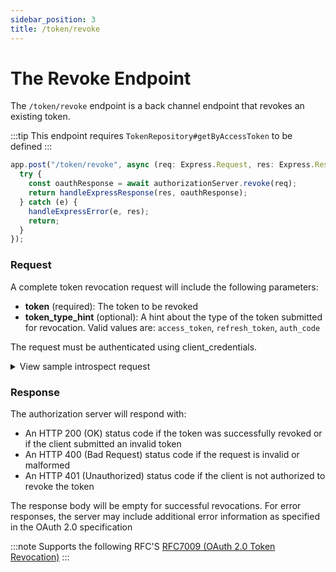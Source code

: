 ```yaml
---
sidebar_position: 3
title: /token/revoke
---
```


# The Revoke Endpoint

The `/token/revoke` endpoint is a back channel endpoint that revokes an existing token.

:::tip
This endpoint requires `TokenRepository#getByAccessToken` to be defined
:::

```ts
app.post("/token/revoke", async (req: Express.Request, res: Express.Response) => {
  try {
    const oauthResponse = await authorizationServer.revoke(req);
    return handleExpressResponse(res, oauthResponse);
  } catch (e) {
    handleExpressError(e, res);
    return;
  }
});
```

### Request

A complete token revocation request will include the following parameters:

- **token** (required): The token to be revoked
- **token_type_hint** (optional): A hint about the type of the token submitted for revocation. Valid values are: `access_token`, `refresh_token`, `auth_code`

The request must be authenticated using client_credentials.

<details>
<summary>View sample introspect request</summary>

You can authenticate by passing the `client_id` and `client_secret` as a query string, or through basic auth.
  <Tabs>
    <TabItem value="query-string" label="Query String">
      ```http request
      POST /token/revoke HTTP/1.1
      Host: example.com
      Content-Type: application/x-www-form-urlencoded

      token=xxxxxxxxxx
      &token_type_hint=refresh_token
      &client_id=xxxxxxxxxx
      &client_secret=xxxxxxxxxx
      ```
    </TabItem>
    <TabItem value="basic-auth" label="Basic Auth">
      ```http request []
      POST /token/revoke HTTP/1.1
      Host: example.com
      Content-Type: application/x-www-form-urlencoded
      Authorization: Basic MTpzdXBlci1zZWNyZXQtc2VjcmV0

      token=xxxxxxxxxx
      &token_type_hint=refresh_token
      ```
    </TabItem>

  </Tabs>
</details>


### Response

The authorization server will respond with:

- An HTTP 200 (OK) status code if the token was successfully revoked or if the client submitted an invalid token
- An HTTP 400 (Bad Request) status code if the request is invalid or malformed
- An HTTP 401 (Unauthorized) status code if the client is not authorized to revoke the token

The response body will be empty for successful revocations. For error responses, the server may include additional error information as specified in the OAuth 2.0 specification

:::note Supports the following RFC\'S
[RFC7009 (OAuth 2.0 Token Revocation)](https://datatracker.ietf.org/doc/html/rfc7009)
:::
